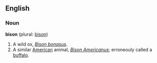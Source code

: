 ==English==
===Noun===
'''bison''' (plural: [[bison]])

#A wild ox, ''[[Bison bonasus]]''.
#A similar [[American]] animal, ''[[Bison Americanus]]''; erroneouly called a [[buffalo]].